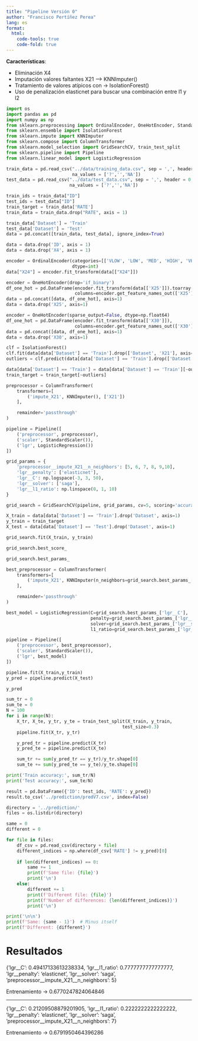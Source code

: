 ```yaml
---
title: "Pipeline Versión 0"
author: "Francisco Pertíñez Perea"
lang: es
format:
  html:
    code-tools: true
    code-fold: true
---
```


**Características**:

- Eliminación X4
- Imputación valores faltantes X21 --> KNNImputer()
- Tratamiento de valores atípicos con -> IsolationForest() 
- Uso de penalización elasticnet para buscar una combinación entre l1 y l2

```python
import os
import pandas as pd
import numpy as np
from sklearn.preprocessing import OrdinalEncoder, OneHotEncoder, StandardScaler
from sklearn.ensemble import IsolationForest
from sklearn.impute import KNNImputer
from sklearn.compose import ColumnTransformer
from sklearn.model_selection import GridSearchCV, train_test_split
from sklearn.pipeline import Pipeline
from sklearn.linear_model import LogisticRegression
```

```python
train_data = pd.read_csv("../data/training_data.csv", sep = ',', header = 0, 
                         na_values = ['?','','NA'])
test_data = pd.read_csv("../data/test_data.csv", sep = ',', header = 0, 
                        na_values = ['?','','NA'])
```

```python
train_ids = train_data["ID"]
test_ids = test_data["ID"]
train_target = train_data['RATE']
train_data = train_data.drop("RATE", axis = 1)
```

```python
train_data['Dataset'] = 'Train'
test_data['Dataset'] = 'Test'
data = pd.concat([train_data, test_data], ignore_index=True)
```

```python
data = data.drop('ID', axis = 1)
data = data.drop('X4', axis = 1)
```

```python
encoder = OrdinalEncoder(categories=[['VLOW', 'LOW', 'MED', 'HIGH', 'VHIGH']], 
                         dtype=int)
data["X24"] = encoder.fit_transform(data[["X24"]])
```

```python
encoder = OneHotEncoder(drop='if_binary')
df_one_hot = pd.DataFrame(encoder.fit_transform(data[['X25']]).toarray(), 
                          columns=encoder.get_feature_names_out(['X25']))
data = pd.concat([data, df_one_hot], axis=1)
data = data.drop('X25', axis=1)
```

```python
encoder = OneHotEncoder(sparse_output=False, dtype=np.float64)
df_one_hot = pd.DataFrame(encoder.fit_transform(data[['X30']]), 
                          columns=encoder.get_feature_names_out(['X30']))
data = pd.concat([data, df_one_hot], axis=1)
data = data.drop('X30', axis=1)
```

```python
clf = IsolationForest()
clf.fit(data[data['Dataset'] == 'Train'].drop(['Dataset', 'X21'], axis=1))
outliers = clf.predict(data[data['Dataset'] == 'Train'].drop(['Dataset', 'X21'], axis=1)) < 1
```

```python
data[data['Dataset'] == 'Train'] = data[data['Dataset'] == 'Train'][~outliers]
train_target = train_target[~outliers]
```

```python
preprocessor = ColumnTransformer(
    transformers=[
        ('impute_X21', KNNImputer(), ['X21'])
    ],

    remainder='passthrough'
)

pipeline = Pipeline([
    ('preprocessor', preprocessor),
    ('scaler', StandardScaler()),
    ('lgr', LogisticRegression())
])
```


```python
grid_params = {
    'preprocessor__impute_X21__n_neighbors': [5, 6, 7, 8, 9,10],
    'lgr__penalty': ['elasticnet'],
    'lgr__C': np.logspace(-3, 3, 50),
    'lgr__solver': ['saga'],
    'lgr__l1_ratio': np.linspace(0, 1, 10)
}
```


```python
grid_search = GridSearchCV(pipeline, grid_params, cv=5, scoring='accuracy', verbose=1)
```


```python
X_train = data[data['Dataset'] == 'Train'].drop('Dataset', axis=1)
y_train = train_target
X_test = data[data['Dataset'] == 'Test'].drop('Dataset', axis=1)

grid_search.fit(X_train, y_train)
```

```python
grid_search.best_score_
```


```python
grid_search.best_params_
```

```python
best_preprocessor = ColumnTransformer(
    transformers=[
        ('impute_X21', KNNImputer(n_neighbors=grid_search.best_params_['preprocessor__impute_X21__n_neighbors']), ['X21'])
    ],

    remainder='passthrough'
)

best_model = LogisticRegression(C=grid_search.best_params_['lgr__C'],
                                penalty=grid_search.best_params_['lgr__penalty'],
                                solver=grid_search.best_params_['lgr__solver'],
                                l1_ratio=grid_search.best_params_['lgr__l1_ratio'])

pipeline = Pipeline([
    ('preprocessor', best_preprocessor),
    ('scaler', StandardScaler()),
    ('lgr', best_model)
])

pipeline.fit(X_train,y_train)
y_pred = pipeline.predict(X_test)
```


```python
y_pred
```

```python
sum_tr = 0
sum_te = 0
N = 100
for i in range(N):
    X_tr, X_te, y_tr, y_te = train_test_split(X_train, y_train, 
                                            test_size=0.3)
    pipeline.fit(X_tr, y_tr)

    y_pred_tr = pipeline.predict(X_tr)
    y_pred_te = pipeline.predict(X_te)

    sum_tr += sum(y_pred_tr == y_tr)/y_tr.shape[0]
    sum_te += sum(y_pred_te == y_te)/y_te.shape[0]

print('Train accuracy:', sum_tr/N)
print('Test accuracy:', sum_te/N)
```

```python
result = pd.DataFrame({'ID': test_ids, 'RATE': y_pred})
result.to_csv('../prediction/predV7.csv', index=False)
```

```python
directory = '../prediction/'
files = os.listdir(directory)

same = 0
different = 0

for file in files:
    df_csv = pd.read_csv(directory + file)
    different_indices = np.where(df_csv['RATE'] != y_pred)[0]
    
    if len(different_indices) == 0:
        same += 1
        print(f'Same file: {file}')
        print('\n')
    else:
        different += 1
        print(f'Different file: {file}')
        print(f'Number of differences: {len(different_indices)}')
        print('\n')

print('\n\n')
print(f'Same: {same - 1}')  # Minus itself
print(f'Different: {different}')
```

# Resultados

{'lgr__C': 0.49417133613238334,
 'lgr__l1_ratio': 0.7777777777777777,
 'lgr__penalty': 'elasticnet',
 'lgr__solver': 'saga',
 'preprocessor__impute_X21__n_neighbors': 5}

Entrenamiento -> 0.6770247824064846

---

{'lgr__C': 0.21209508879201905,
 'lgr__l1_ratio': 0.2222222222222222,
 'lgr__penalty': 'elasticnet',
 'lgr__solver': 'saga',
 'preprocessor__impute_X21__n_neighbors': 7}

 Entrenamiento -> 0.6791950464396286